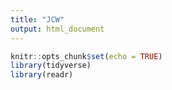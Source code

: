 ```yaml
---
title: "JCW"
output: html_document
---
```


```r
knitr::opts_chunk$set(echo = TRUE)
library(tidyverse)
library(readr)
```
